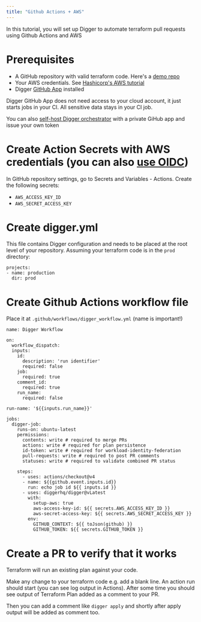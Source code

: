 ```yaml
---
title: "Github Actions + AWS"
---
```


In this tutorial, you will set up Digger to automate terraform pull requests using Github Actions and AWS

# Prerequisites

- A GitHub repository with valid terraform code. Here's a [demo repo](https://github.com/diggerhq/quickstart-actions-aws)
- Your AWS credentials. See [Hashicorp's AWS tutorial](https://developer.hashicorp.com/terraform/tutorials/aws-get-started/aws-build)
- Digger [GitHub App](https://github.com/apps/digger-cloud/installations/select_target) installed

<Note>
Digger GitHub App does not need access to your cloud account, it just starts jobs in your CI. All sensitive data stays in your CI job.

You can also [self-host Digger orchestrator](/self-host/deploy-docker) with a private GiHub app and issue your own token

</Note>

# Create Action Secrets with AWS credentials (you can also [use OIDC](https://docs.digger.dev/cloud-providers/authenticating-with-oidc-on-aws))

In GitHub repository settings, go to Secrets and Variables - Actions. Create the following secrets:

- `AWS_ACCESS_KEY_ID`
- `AWS_SECRET_ACCESS_KEY`

# Create digger.yml

This file contains Digger configuration and needs to be placed at the root level of your repository. Assuming your terraform code is in the `prod` directory:

```
projects:
- name: production
  dir: prod
```

# Create Github Actions workflow file

Place it at `.github/workflows/digger_workflow.yml` (name is important!)

```
name: Digger Workflow

on:
  workflow_dispatch:
  inputs:
    id:
      description: 'run identifier'
      required: false
    job:
      required: true
    comment_id:
      required: true
    run_name:
      required: false

run-name: '${{inputs.run_name}}'

jobs:
  digger-job:
    runs-on: ubuntu-latest
    permissions:
      contents: write # required to merge PRs
      actions: write # required for plan persistence
      id-token: write # required for workload-identity-federation
      pull-requests: write # required to post PR comments
      statuses: write # required to validate combined PR status

    steps:
      - uses: actions/checkout@v4
      - name: ${{github.event.inputs.id}}
        run: echo job id ${{ inputs.id }}
      - uses: diggerhq/digger@vLatest
        with:
          setup-aws: true
          aws-access-key-id: ${{ secrets.AWS_ACCESS_KEY_ID }}
          aws-secret-access-key: ${{ secrets.AWS_SECRET_ACCESS_KEY }}
        env:
          GITHUB_CONTEXT: ${{ toJson(github) }}
          GITHUB_TOKEN: ${{ secrets.GITHUB_TOKEN }}
```

# Create a PR to verify that it works

Terraform will run an existing plan against your code.

Make any change to your terraform code e.g. add a blank line. An action run should start (you can see log output in Actions). After some time you should see output of Terraform Plan added as a comment to your PR.

Then you can add a comment like `digger apply` and shortly after apply output will be added as comment too.
